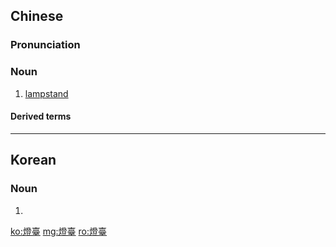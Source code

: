 {{also|燈台|灯台}}
==Chinese==
{{zh-forms|s=灯台|t2=燈台}}

===Pronunciation===
{{zh-pron
|m=dēngtái,er=y
|c=dang1 toi4
|h=pfs=tên-thòi
|mn=teng-tâi
|cat=n
}}

===Noun===
{{zh-noun}}

# [[lampstand]]

====Derived terms====
{{zh-der|丈八燈臺|燈臺不照自己|燈臺不自照}}

----

==Korean==
{{ko-hanjatab}}

===Noun===
{{ko-noun|hj|hangeul=등대}}

# {{hanja form of|등대|[[lighthouse]]}}

[[ko:燈臺]]
[[mg:燈臺]]
[[ro:燈臺]]
